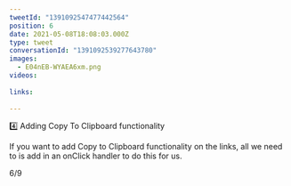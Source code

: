 ```yaml
---
tweetId: "1391092547477442564"
position: 6
date: 2021-05-08T18:08:03.000Z
type: tweet
conversationId: "1391092539277643780"
images:
  - E04nEB-WYAEA6xm.png
videos:
  
links:
  
---
```

4️⃣ Adding Copy To Clipboard functionality

If you want to add Copy to Clipboard functionality on the links, all we need to is add in an onClick handler to do this for us.

6/9 
